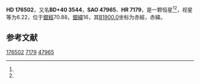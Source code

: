 {{Starbox begin
| name = HD 176502
}}
{{Starbox observe
| epoch = [[J2000.0|J2000.0]]
| constell = {{星座名待查}}<ref name=SIMBAD>{{cite web
 | url=http://simbad.u-strasbg.fr/simbad/sim-id?Ident=HR+7179
 | title =Pulsating variable Star
 | publisher=Centre de Données astronomiques de Strasbourg
 | work=SIMBAD
 | accessdate=2012-07-13}}</ref><ref name=DATA>{{cite web
 | url=http://vizier.u-strasbg.fr/viz-bin/VizieR-5?-out.add=.&-source=5050&-corr=PK=HR&-out.max=9999&HR=7179
 | title=VizieR Detailed Page
 | accessdate=2012-07-13
 | archive-date=2019-02-16
 | archive-url=https://web.archive.org/web/20190216092851/http://vizier.u-strasbg.fr/viz-bin/VizieR-5?-out.add=.&-source=5050&-corr=PK=HR&-out.max=9999&HR=7179
 | dead-url=no
 }}</ref>
| 星官 = 
| ra = {{RA|18|58|46.6}}<ref name=SIMBAD /><ref name=DATA />
| dec = {{DEC|+40|40|45}}<ref name=SIMBAD /><ref name=DATA />
| appmag_v = 6.22<ref name=SIMBAD /><ref name=DATA />
}}
{{Starbox character
| class = B3V<ref name=SIMBAD /><ref name=DATA />
| b-v = -0.16<ref name=SIMBAD /><ref name=DATA />
| u-b = -0.65<ref name=SIMBAD /><ref name=DATA />
| r-i = <ref name=SIMBAD /><ref name=DATA />
| variable = 
}}
{{Starbox astrometry
| radial_v = -0.65
| prop_mo_ra = -14
| parallax = 
| p_error = 
}}
{{Starbox catalog
| names =BD+40 3544，[[SAO星表|SAO]] 47965，[[HD星表|HD]] 176502，[[HR星表|HR]] 7179}}
{{Starbox reference |Simbad=HR+7179}}
{{Starbox end}}

'''HD 176502'''，又名'''BD+40 3544'''，'''SAO 47965'''、'''HR 7179'''，是一颗恒星<ref name=SIMBAD /><ref name=DATA />，视星等为6.22，位于[[銀道座標系|銀經]]70.88，[[銀道座標系|銀緯]]16，其[[B1900.0|B1900.0]]坐标为赤經{{RA|18|55|30.2}}，赤緯{{DEC|+40|16|30}}。

== 参考文献 ==
{{reflist}}

{{star-stub}}

[[Category:HD和HDE天體|176502]]
[[Category:HR天體|7179]]
[[Category:SAO天體|47965]]